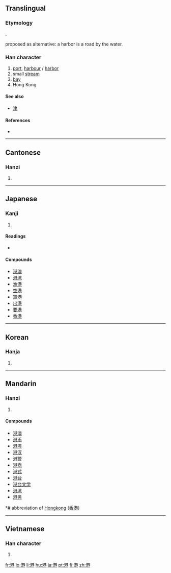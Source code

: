 {{also|巻}}

==Translingual==

===Etymology===
{{Han compound|水|巷|ls=psc|c1=s|c2=p|alt1=氵}}.

{{liushu|ic}} proposed as alternative: a harbor is a road by the water.

===Han character===
{{Han char|rn=85|rad=水|as=09|sn=12|four=3411<sub>7</sub>|canj=水廿金山 (ETCU)}}

# [[port]], [[harbour]] / [[harbor]]
# small [[stream]]
# [[bay]]
# Hong Kong

====See also====
* [[津]]

====References====
* {{Han ref|kx=0635.040|dkj=17783|dj=1042.020|hdz=31668.070|uh=6E2F|ud=28207|bh=B4E4|bd=46308}}

----

==Cantonese==

===Hanzi===
{{yue-hanzi|jyut=|y=gong2}}

# {{defn|Cantonese|sort=水09}}

----

==Japanese==

===Kanji===
{{ja-kanji|grade=3|rs=水09}}

# {{defn|Japanese}}

====Readings====
* {{ja-readings|on=[[こう]] (kō)|kun=[[みなと]] (minato)}}

====Compounds====
* [[港澳]]
* [[港湾]]
* [[漁港]]
* [[空港]]
* [[軍港]]
* [[出港]]
* [[要港]]
* [[香港]]

----

==Korean==

===Hanja===
{{ko-hanja|hangeul=[[항]]|eumhun=|rv=hang|mr=hang|y=hang}}

# {{defn|Korean|sort=水09}}

----

==Mandarin==

===Hanzi===
{{cmn-hanzi|pin=[[gǎng]] ([[gang3]])|wg=kang<sup>3</sup>}}

# {{defn|Mandarin|sort=水09}}

====Compounds====
* [[港澳]]
* [[港币]]
* [[港埠]]
* [[港汊]]
* [[港警]]
* [[港商]]
* [[港式]]
* [[港台]]
* [[港台文学]]
* [[港湾]]
* [[港务]]

*# abbreviation of [[Hongkong]] ([[香港]])

----

==Vietnamese==

===Han character===
{{vi-hantu|[[cảng]]|rs=水09}}

# {{defn|Vietnamese|sort=水09}}

[[fr:港]]
[[lo:港]]
[[li:港]]
[[hu:港]]
[[ja:港]]
[[pt:港]]
[[fi:港]]
[[zh:港]]
